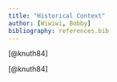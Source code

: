 ```yaml
---
title: "Historical Context"
author: [Wiwiwi, Bobby]
bibliography: references.bib
---
```


[@knuth84]


[@knuth84]


